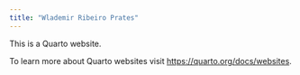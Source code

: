 ```yaml
---
title: "Wlademir Ribeiro Prates"
---
```


This is a Quarto website.

To learn more about Quarto websites visit <https://quarto.org/docs/websites>.
